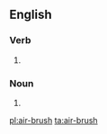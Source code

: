 ==English==

===Verb===
{{en-verb|head=[[air]]-[[brush]]|air-brushes|air-brushing|air-brushed}}

# {{alternative spelling of|airbrush}}

===Noun===
{{en-noun|head=[[air]]-[[brush]]|es}}

# {{alternative spelling of|airbrush}}

[[pl:air-brush]]
[[ta:air-brush]]